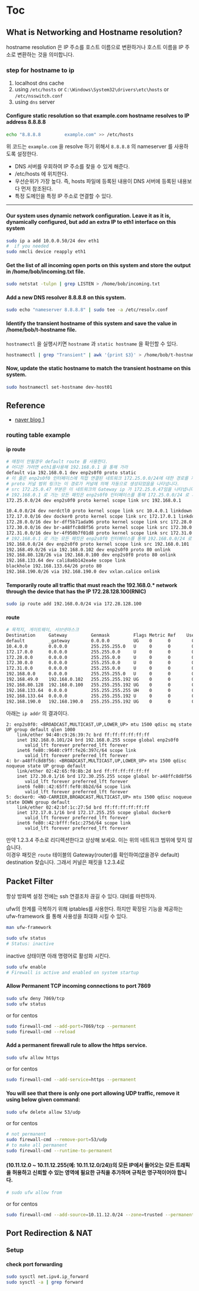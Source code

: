 # Toc

## What is Networking and Hostname resolution?
hostname resolution 은 IP 주소를 호스트 이름으로 변환하거나 호스트 이름을 IP 주소로 변환하는 것을 의미합니다.  

### step for hostname to ip
1. localhost dns cache
2. using `/etc/hosts` or `C:\Windows\System32\drivers\etc\hosts` or `/etc/nsswitch.conf`
3. using `dns` server



#### Configure static resolution so that example.com hostname resolves to IP address 8.8.8.8

```bash
echo "8.8.8.8         example.com" >> /etc/hosts
``` 
위 코드는 `example.com` 을 resolve 하기 위해서 `8.8.8.8` 의 nameserver 를 사용하도록 설정한다.  
- DNS 서버를 우회하여 IP 주소를 찾을 수 있게 해준다.
- /etc/hosts 에 위치한다.
- 우선순위가 가장 높다. 즉, hosts 파일에 등록된 내용이 DNS 서버에 등록된 내용보다 먼저 참조된다.
- 특정 도메인을 특정 IP 주소로 연결할 수 있다. 
---  

#### Our system uses dynamic network configuration. Leave it as it is, dynamically configured, but add an extra IP to eth1 interface on this system

```bash
sudo ip a add 10.0.0.50/24 dev eth1
#  if you needed
sudo nmcli device reapply eth1
```
#### Get the list of all incoming open ports on this system and store the output in /home/bob/incoming.txt file.
```bash
sudo netstat -tulpn | grep LISTEN > /home/bob/incoming.txt
```

#### Add a new DNS resolver 8.8.8.8 on this system.
```bash
sudo echo "nameserver 8.8.8.8" | sudo tee -a /etc/resolv.conf
```

#### Identify the transient hostname of this system and save the value in /home/bob/t-hostname file.
`hostnamectl` 을 실행시키면 `hostname` 과 `static hostname` 을 확인할 수 있다.
```bash
hostnamectl | grep "Transient" | awk '{print $3}' > /home/bob/t-hostname
```

#### Now, update the static hostname to match the transient hostname on this system.
```bash
sudo hostnamectl set-hostname dev-host01
```

## Reference
- [naver blog 1](https://www.google.com/search?q=Networking+and+Hostname+resolution&oq=Networking+and+Hostname+resolution&gs_lcrp=EgZjaHJvbWUyBggAEEUYOdIBBzE5N2owajeoAgCwAgA&sourceid=chrome&ie=UTF-8)



### routing table example
#### ip route
```bash
# 매칭이 안될경우 default route 를 사용한다.
# 어디든 가려면 eth1를사용해 192.168.0.1 을 통해 가라
default via 192.168.0.1 dev enp2s0f0 proto static
# 이 줄은 enp2s0f0 인터페이스에 직접 연결된 네트워크 172.25.0.0/24에 대한 경로를 지정합니다. 
# proto 커널 범위 링크는 이 경로가 커널에 의해 자동으로 생성되었음을 나타냅니다.
# src 172.25.0.47 부분은 이 네트워크의 Gateway ip 가 172.25.0.47임을 나타냅니다.
# 192.168.0.1 로 가는 모든 패킷은 enp2s0f0 인터페이스를 통해 172.25.0.0/24 로 가라
172.25.0.0/24 dev enp2s0f0 proto kernel scope link src 192.168.0.1

10.4.0.0/24 dev nerdctl0 proto kernel scope link src 10.4.0.1 linkdown
172.17.0.0/16 dev docker0 proto kernel scope link src 172.17.0.1 linkdown
172.28.0.0/16 dev br-dff5b71ada96 proto kernel scope link src 172.28.0.1
172.30.0.0/16 dev br-a48ffc8d8f56 proto kernel scope link src 172.30.0.1
172.31.0.0/16 dev br-4f950b7f01d8 proto kernel scope link src 172.31.0.1
# 192.168.0.1 로 가는 모든 패킷은 enp2s0f0 인터페이스를 통해 192.168.0.0/24 로 가라
192.168.0.0/24 dev enp2s0f0 proto kernel scope link src 192.168.0.101
192.168.49.0/26 via 192.168.0.102 dev enp2s0f0 proto 80 onlink
192.168.80.128/26 via 192.168.0.100 dev enp2s0f0 proto 80 onlink
192.168.133.64 dev cali8a6b142ea4e scope link
blackhole 192.168.133.64/26 proto 80
192.168.190.0/26 via 192.168.190.0 dev vxlan.calico onlink
``` 

#### Temporarily route all traffic that must reach the 192.168.0.* network through the device that has the IP 172.28.128.100(RNIC)
```bash
sudo ip route add 192.168.0.0/24 via 172.28.128.100
```


#### route 
```bash
# 목적지, 게이트웨이, 서브넷마스크
Destination     Gateway         Genmask         Flags Metric Ref    Use Iface
default         _gateway        0.0.0.0         UG    0      0        0 enp2s0f0
10.4.0.0        0.0.0.0         255.255.255.0   U     0      0        0 nerdctl0
172.17.0.0      0.0.0.0         255.255.0.0     U     0      0        0 docker0
172.28.0.0      0.0.0.0         255.255.0.0     U     0      0        0 br-dff5b71ada96
172.30.0.0      0.0.0.0         255.255.0.0     U     0      0        0 br-a48ffc8d8f56
172.31.0.0      0.0.0.0         255.255.0.0     U     0      0        0 br-4f950b7f01d8
192.168.0.0     0.0.0.0         255.255.255.0   U     0      0        0 enp2s0f0
192.168.49.0    192.168.0.102   255.255.255.192 UG    0      0        0 enp2s0f0
192.168.80.128  192.168.0.100   255.255.255.192 UG    0      0        0 enp2s0f0
192.168.133.64  0.0.0.0         255.255.255.255 UH    0      0        0 cali8a6b142ea4e
192.168.133.64  0.0.0.0         255.255.255.192 U     0      0        0 *
192.168.190.0   192.168.190.0   255.255.255.192 UG    0      0        0 vxlan.calico
```
아래는 `ip addr` 의 결과이다.
```text
2: enp2s0f0: <BROADCAST,MULTICAST,UP,LOWER_UP> mtu 1500 qdisc mq state UP group default qlen 1000
    link/ether 94:40:c9:26:39:7c brd ff:ff:ff:ff:ff:ff
    inet 192.168.0.101/24 brd 192.168.0.255 scope global enp2s0f0
       valid_lft forever preferred_lft forever
    inet6 fe80::9640:c9ff:fe26:397c/64 scope link
       valid_lft forever preferred_lft forever
4: br-a48ffc8d8f56: <BROADCAST,MULTICAST,UP,LOWER_UP> mtu 1500 qdisc noqueue state UP group default
    link/ether 02:42:65:f0:8b:2d brd ff:ff:ff:ff:ff:ff
    inet 172.30.0.1/16 brd 172.30.255.255 scope global br-a48ffc8d8f56
       valid_lft forever preferred_lft forever
    inet6 fe80::42:65ff:fef0:8b2d/64 scope link
       valid_lft forever preferred_lft forever
5: docker0: <NO-CARRIER,BROADCAST,MULTICAST,UP> mtu 1500 qdisc noqueue state DOWN group default
    link/ether 02:42:bf:1c:27:5d brd ff:ff:ff:ff:ff:ff
    inet 172.17.0.1/16 brd 172.17.255.255 scope global docker0
       valid_lft forever preferred_lft forever
    inet6 fe80::42:bfff:fe1c:275d/64 scope link
       valid_lft forever preferred_lft forever
```
만약  1.2.3.4 주소로 리디렉션한다고 상상해 보세요. 이는 위의 네트워크 범위에 맞지 않습니다.  
이경우 패킷은 `route` 테이블의 Gateway(router)를 확인하여(없을경우 default) destination 찾습니다.
그래서 커널은 패킷을 1.2.3.4로 

## Packet Filter
항상 방화벽 설정 전에는 ssh 연결조차 끊길 수 있다.
대비를 마련하자.

ufw의 한계를 극복하기 위해 iptables를 사용한다.
하지만 확장된 기능을 제공하는 ufw-framework 를 통해 사용성을 최대화 시킬 수 있다.
```sh
man ufw-framework
```

```bash
sudo ufw status
# Status: inactive
```
inactive 상태이면 아래 명령어로 활성화 시킨다.
```bash
sudo ufw enable
# Firewall is active and enabled on system startup
```
#### Allow Permanent TCP incoming connections to port 7869
```bash
sudo ufw deny 7869/tcp
sudo ufw status
```
or for centos
```bash
sudo firewall-cmd --add-port=7869/tcp --permanent
sudo firewall-cmd --reload
```

#### Add a permanent firewall rule to allow the https service.
```bash
sudo ufw allow https
```
or for centos
```bash
sudo firewall-cmd --add-service=https --permanent
```

#### You will see that there is only one port allowing UDP traffic, remove it using below given command:
```bash
sudo ufw delete allow 53/udp
```
or for centos
```bash
# not permanent
sudo firewall-cmd --remove-port=53/udp
# to make all permanent
sudo firewall-cmd --runtime-to-permanent
```

#### (10.11.12.0 ~ 10.11.12.255(예: 10.11.12.0/24))의 모든 IP에서 들어오는 모든 트래픽을 허용하고 신뢰할 수 있는 영역에 필요한 규칙을 추가하며 규칙은 영구적이어야 합니다.
```bash
# sudo ufw allow from 
```
or for centos
```bash
sudo firewall-cmd --add-source=10.11.12.0/24 --zone=trusted --permanent
```

## Port Redirection & NAT

### Setup
#### check port forwarding
```bash
sudo sysctl net.ipv4.ip_forward
sudo sysctl -a | grep forward
```

